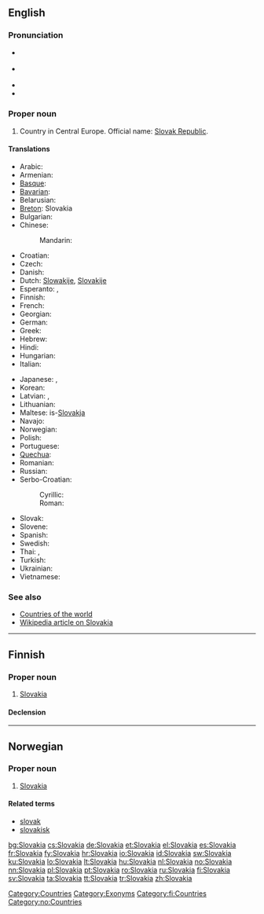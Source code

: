 {{wikipedia}}
{{also|slovakia|Slovákia}}
==English==

===Pronunciation===
* {{a|UK}} {{IPA|/sləʊˈvæ.ki.ə/|/sləʊˈvɑː.ki.ə/}}
* {{a|US}} {{IPA|/sloʊˈvɑ.ki.ə/|/sloʊˈvæ.ki.ə/}}
* {{audio|en-us-Slovakia.ogg|Audio (US)}}
* {{rhymes|ækiə}}

===Proper noun===
{{en-proper noun}}

# Country in Central Europe. Official name: [[Slovak Republic]].

====Translations====
{{trans-top|Slovak Republic}}
* Arabic: {{t|ar|سلوفاكيا|f|tr=slufaakiya}}
* Armenian: {{t-|hy|Սլովակիա|tr=Slovakia}}
* [[Basque]]: {{t|eu|Eslovakia|xs=Basque}}
* [[Bavarian]]: {{tø|bar|Slowàkai}}
* Belarusian: {{t|be|Славакія|f|tr=Slavákija|xs=Belarusian}}
* [[Breton]]: Slovakia
* Bulgarian: {{t+|bg|Словакия|f|tr=Slovákija}}
* Chinese:
*: Mandarin: {{t|cmn|斯洛伐克|tr=Sīluòfákè|sc=Hani}}
* Croatian: {{t+|hr|Slovačka|f}}
* Czech: {{t+|cs|Slovensko|n}}
* Danish: {{t+|da|Slovakiet}}
* Dutch: [[Slowakije]], [[Slovakije]]
* Esperanto: {{t-|eo|Slovakio|xs=Esperanto}}, {{t-|eo|Slovakujo|xs=Esperanto}}
* Finnish: {{t+|fi|Slovakia}}
* French: {{t+|fr|Slovaquie|f}}
* Georgian: {{t|ka|სლოვაკეთი|tr=slovaket'i|sc=Geor|xs=Georgian}}
* German: {{t+|de|Slowakei|f}}
* Greek: {{t+|el|Σλοβακία|f|tr=Slovacía}}
* Hebrew: {{t+|he|סלובקיה}}
* Hindi: {{t|hi|स्लोवाकिया|tr=slōvākiyā|xs=Hindi}}
* Hungarian: {{t+|hu|Szlovákia}}
* Italian: {{t+|it|Slovacchia}}
{{trans-mid}}
* Japanese: {{t+|ja|スロヴァキア|tr=Surovakia}}, {{t+|ja|スロバキア|tr=Surobakia}}
* Korean: {{t+|ko|슬로바키아|tr=Seullobakia|sc=Hang}}
* Latvian: {{t+|lv|Slovākija|f|xs=Latvian}}, {{t-|lv|Slovakija|f|xs=Latvian}}
* Lithuanian: {{t+|lt|Slovakija|f|xs=Lithuanian}}
* Maltese: is-[[Slovakja]]
* Navajo: {{tø|nv|Słóbaʼ bikéyah}}
* Norwegian: {{t+|no|Slovakia}}
* Polish: {{t+|pl|Słowacja|f}}
* Portuguese: {{t+|pt|Eslováquia}}
* [[Quechua]]: {{t-|qu|Isluwakya|xs=Quechua}}
* Romanian: {{t+|ro|Slovacia|f}}
* Russian: {{t-|ru|Словакия|f|tr=Slovákija}}
* Serbo-Croatian:
*: Cyrillic: {{tø|sh|Словачка|f|alt=Сло̀ва̄чка|sc=Cyrl|xs=Serbo-Croatian}}
*: Roman: {{tø|sh|Slovačka|f|alt=Slòvāčkā|xs=Serbo-Croatian}}
* Slovak: {{t+|sk|Slovensko|n}}
* Slovene: {{t+|sl|Slovaška|f}}
* Spanish: {{t+|es|Eslovaquia|f}}
* Swedish: {{t+|sv|Slovakien}}
* Thai: {{t|th|ประเทศสโลวาเกีย|tr=bpràtâyt sàlŏwaagia}}, {{t|th|สโลวาเกีย|tr=sàlŏwaagia}}
* Turkish: {{t|tr|Slovakya}}
* Ukrainian: {{t+|uk|Словаччина|f|tr=Slováččyna|xs=Ukrainian}}
* Vietnamese: {{t-|vi|Slovakia|xs=Vietnamese}}
{{trans-bottom}}

===See also===
* [[Appendix:Countries of the world|Countries of the world]]
* [[w:Slovakia|Wikipedia article on Slovakia]]

[[Category:Countries]]
[[Category:Exonyms]]

----

==Finnish==
{{wikipedia|lang=fi}}

===Proper noun===
{{infl|fi|proper noun}}

# [[#English|Slovakia]]

====Declension====
{{fi-decl-kulkija|Slovaki|np=1}}

[[Category:fi:Countries]]

----

==Norwegian==

===Proper noun===
{{infl|no|proper noun}}

# [[#English|Slovakia]]

====Related terms====
* [[slovak]]
* [[slovakisk]]

[[Category:no:Countries]]

[[bg:Slovakia]]
[[cs:Slovakia]]
[[de:Slovakia]]
[[et:Slovakia]]
[[el:Slovakia]]
[[es:Slovakia]]
[[fr:Slovakia]]
[[fy:Slovakia]]
[[hr:Slovakia]]
[[io:Slovakia]]
[[id:Slovakia]]
[[sw:Slovakia]]
[[ku:Slovakia]]
[[lo:Slovakia]]
[[lt:Slovakia]]
[[hu:Slovakia]]
[[nl:Slovakia]]
[[no:Slovakia]]
[[nn:Slovakia]]
[[pl:Slovakia]]
[[pt:Slovakia]]
[[ro:Slovakia]]
[[ru:Slovakia]]
[[fi:Slovakia]]
[[sv:Slovakia]]
[[ta:Slovakia]]
[[tt:Slovakia]]
[[tr:Slovakia]]
[[zh:Slovakia]]